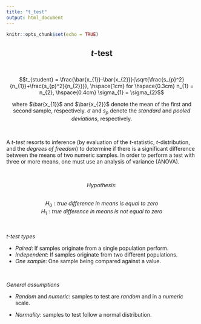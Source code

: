 ---
title: "t_test"
output: html_document
---

```{r setup, include=FALSE}
knitr::opts_chunk$set(echo = TRUE)
```

<center>

## **$t$-test**

</center>
<br>
<center>
$$t_{student} = \frac{\bar{x_{1}}-\bar{x_{2}}}{\sqrt{\frac{s_{p}^2}{n_{1}}+\frac{s_{p}^2}{n_{2}}}}, \hspace{1cm} for \hspace{0.3cm} n_{1} = n_{2}, \hspace{0.4cm} \sigma_{1} = \sigma_{2}$$

</center
<br>
<center>

where $\bar{x_{1}}$ and $\bar{x_{2}}$ denote the mean of the first and second sample, respectively. $\sigma$ and
$s_{p}$ denote the $standard$ and $pooled$ $deviations$, respectively.


</center>

<br>

A $t$-$test$ resorts to inference (by evaluation of the $t$-statistic, $t$-distribution, and the $degrees$ $of$ $freedom$) to determine if there is a significant difference between the means of two numeric samples. In order to perform a test with three or more means, one must use an analysis of variance (ANOVA).


<br>

<center>

*Hypothesis*:

<br>
$H_{0}:true$ $difference$ $in$ $means$ $is$ $equal$ $to$ $zero$
<br>
$H_{1}:true$ $difference$ $in$ $means$ $is$ $not$ $equal$ $to$ $zero$


</center>


<br>

*t-test types*

* $Paired$: If samples originate from a single population perform.
* $Independent$: If samples originate from two different populations.
* $One$ $sample$: One sample being compared against a value.


<br>

*General assumptions*

* $Random$ and $numeric$: samples to test are $random$ and in a $numeric$ scale.

* $Normality$: samples to test follow a normal distribution.



